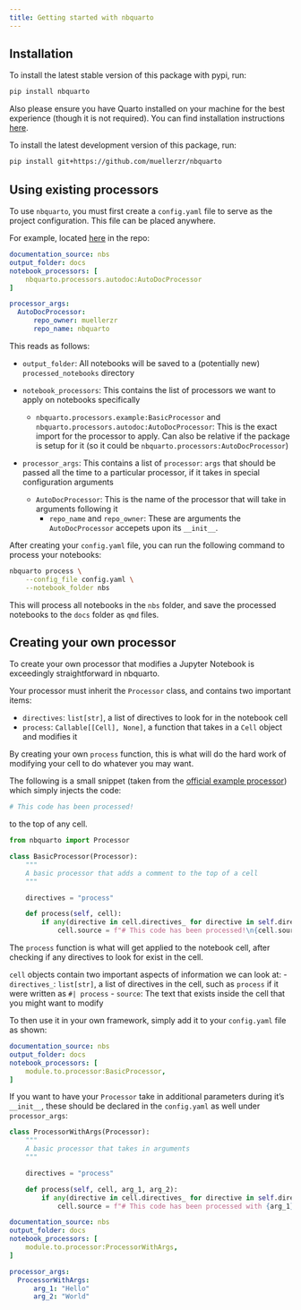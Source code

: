 ```yaml
---
title: Getting started with nbquarto
---
```


## Installation

To install the latest stable version of this package with pypi, run:

```bash
pip install nbquarto
```

Also please ensure you have Quarto installed on your machine for the best experience (though it is not required). You can find installation 
instructions [here](https://quarto.org/docs/get-started/).

To install the latest development version of this package, run:

```bash
pip install git+https://github.com/muellerzr/nbquarto
```

## Using existing processors

To use `nbquarto`, you must first create a `config.yaml` file to serve as the 
project configuration. This file can be placed anywhere.

For example, located [here](https://github.com/muellerzr/nbquarto/blob/main/config.yaml) in the repo:

```yaml
documentation_source: nbs
output_folder: docs
notebook_processors: [
    nbquarto.processors.autodoc:AutoDocProcessor
]

processor_args:
  AutoDocProcessor: 
      repo_owner: muellerzr
      repo_name: nbquarto
```
This reads as follows:

- `output_folder`: All notebooks will be saved to a (potentially new) `processed_notebooks` directory

- `notebook_processors`: This contains the list of processors we want to apply on notebooks specifically
  
  - `nbquarto.processors.example:BasicProcessor` and `nbquarto.processors.autodoc:AutoDocProcessor`: This is the exact import for the processor to apply. Can also be relative if the package is setup for it (so it could be `nbquarto.processors:AutoDocProcessor`)
- `processor_args`: This contains a list of `processor`: `args` that should be passed all the time to a particular processor, if it takes in special configuration arguments
  - `AutoDocProcessor`: This is the name of the processor that will take in arguments following it
    - `repo_name` and `repo_owner`: These are arguments the `AutoDocProcessor` accepets upon its `__init__`.

After creating your `config.yaml` file, you can run the following command to process your notebooks:

```bash
nbquarto process \
    --config_file config.yaml \
    --notebook_folder nbs 
```

This will process all notebooks in the `nbs` folder, and save the processed notebooks to the `docs` folder as `qmd` files.

## Creating your own processor

To create your own processor that modifies a Jupyter Notebook is exceedingly straightforward in nbquarto.

Your processor must inherit the `Processor` class, and contains two important items:

- `directives`: `list[str]`, a list of directives to look for in the notebook cell
- `process`: `Callable[[Cell], None]`, a function that takes in a `Cell` object and modifies it

By creating your own `process` function, this is what will do the hard work of modifying your cell to do 
whatever you may want. 

The following is a small snippet (taken from the [official example processor](src/nbquarto/processors/example.py)) which simply injects the code:

```python
# This code has been processed!
```
to the top of any cell.

```python
from nbquarto import Processor

class BasicProcessor(Processor):
    """
    A basic processor that adds a comment to the top of a cell
    """

    directives = "process"

    def process(self, cell):
        if any(directive in cell.directives_ for directive in self.directives):
            cell.source = f"# This code has been processed!\n{cell.source}"
```

The `process` function is what will get applied to the notebook cell, after checking if any directives to look for exist in the cell. 

`cell` objects contain two important aspects of information we can look at:
- `directives_`: `list[str]`, a list of directives in the cell, such as `process` if it were written as `#| process`
- `source`: The text that exists inside the cell that you might want to modify

To then use it in your own framework, simply add it to your `config.yaml` file as shown:

```yaml
documentation_source: nbs
output_folder: docs
notebook_processors: [
    module.to.processor:BasicProcessor,
]
```

If you want to have your `Processor` take in additional parameters during it's `__init__`, these should be declared in the `config.yaml` as well
under `processor_args`:

```python
class ProcessorWithArgs(Processor):
    """
    A basic processor that takes in arguments
    """

    directives = "process"

    def process(self, cell, arg_1, arg_2):
        if any(directive in cell.directives_ for directive in self.directives):
            cell.source = f"# This code has been processed with {arg_1}, {arg_2}!\n{cell.source}"
```

```yaml
documentation_source: nbs
output_folder: docs
notebook_processors: [
    module.to.processor:ProcessorWithArgs,
]

processor_args:
  ProcessorWithArgs: 
      arg_1: "Hello"
      arg_2: "World"
```